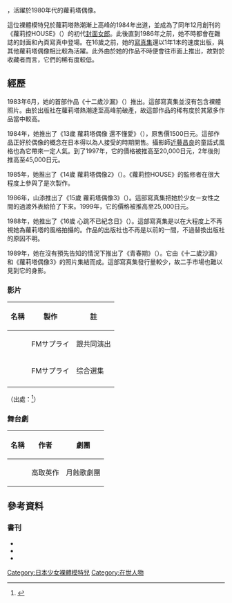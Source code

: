 {{noteTA
|1=zh-tw:影片;zh-hk:影片;zh-cn:视频;zh-mo:影片;zh-sg:视频;
}} 
'''{{lang|ja|山添みづき}}'''，活躍於1980年代的蘿莉塔偶像。

這位裸體模特兒於蘿莉塔熱潮漸上高峰的1984年出道，並成為了同年12月創刊的《蘿莉控HOUSE》（{{lang|ja|ロリコンHOUSE}}）的初代[[封面人物|封面女郎]]。此後直到1986年之前，她不時都會在雜誌的封面和內頁寫真中登場。在16歲之前，她的[[寫真集|寫真集]]還以1年1本的速度出版，與其他蘿莉塔偶像相比較為活躍。此外由於她的作品不時便會往市面上推出，故對於收藏者而言，它們的稀有度較低{{Sfn|斉田|2002|p=32}}。
== 經歷 ==
1983年6月，她的首部作品《十二歲沙漏》（{{lang|ja|十二歳の砂時計}}）推出。這部寫真集並沒有包含裸體照片。由於出版社在蘿莉塔熱潮達至高峰前破產，故這部作品的稀有度於其眾多作品當中較高{{Sfn|斉田|1996|p=30}}。

1984年，她推出了《{{lang|ja|山添みづき}}13歲 蘿莉塔偶像 還不懂愛》（{{lang|ja|山添みづき13歳　ロリータ・アイドル まだ愛はしらない}}），原售價1500日元。這部作品正好於偶像的概念在日本得以為人接受的時期開售。攝影師[[日本少女裸體寫真集#近藤昌良（星野正義）|近藤昌良]]的童話式風格也為它帶來一定人氣{{Sfn|斉田|1996|p=31}}。到了1997年，它的價格被推高至20,000日元{{Sfn|芸文社|1997}}，2年後則推高至45,000日元{{Sfn|斉田|2002|p=32}}。

1985年，她推出了《{{lang|ja|山添みづき}}14歲 蘿莉塔偶像2》（{{lang|ja|山添みづき14歳 ロリータ・アイドル2}}）。《蘿莉控HOUSE》的監修者{{link-ja|川本耕次|川本耕次}}在很大程度上參與了是次製作{{Sfn|斉田|1996|p=32}}。

1986年，山添推出了《{{lang|ja|山添みづき}}15歲 蘿莉塔偶像3》（{{lang|ja|山添みづき15歳 ロリータ・アイドル3}}）。這部寫真集把她於少女－女性之間的過渡外表給拍了下來。1999年，它的價格被推高至25,000日元{{Sfn|斉田|1996|p=32}}。

1988年，她推出了《{{lang|ja|山添みづき}}16歲 心跳不已紀念日》（{{lang|ja|山添みづき16歳 ときめき記念日}}）。這部寫真集是以在大程度上不再視她為蘿莉塔的風格拍攝的。作品的出版社也不再是以前的一間，不過替換出版社的原因不明{{Sfn|斉田|1996|p=33}}。

1989年，她在沒有預先告知的情況下推出了《青春期》（{{lang|ja|思春期}}）。它由《十二歲沙漏》和《蘿莉塔偶像3》的照片集結而成。這部寫真集發行量較少，故二手市場也難以見到它的身影{{Sfn|斉田|1996|p=33}}。

=== 影片 ===
{| class="wikitable"
!名稱
!製作
!註
|-
|{{lang|ja|制服の少女}}
|FMサプライ
|跟{{lang|ja|松井かおり}}共同演出
|-
|{{lang|ja|6人の美少女}}
|FMサプライ
|综合選集
|-
|{{lang|ja|アリスのひみつ③ 少女アリス　三匹の仔猫}}
|
|
|}
（出處：<ref>{{Cite web|url=http://archive.is/ZyIPN|title=ＦＭサプライ|website=アリスビデオのデータベース（仮）|accessdate=2020-05-05}}</ref>）

===舞台劇===
{| class="wikitable"
!名稱
!作者
!劇團
|-
|{{lang|ja|聖ミカエラ学園漂流記}}
|高取英作
|月蝕歌劇團{{Sfn|斉田|1996|p=31}}
|}

== 參考資料==
{{Reflist}}

=== 書刊 ===
*{{Cite magazine|author=斉田石也|title=星野正義の世界 PART.1 山添みづき編|magazine=アリス・クラブ|volume=7|issue=5|pages=29-33|publisher=コアマガジン|date=1996-05-01|ref={{SfnRef|斉田|1996}}}}
*{{Cite book|chapter=高騰プレミア！素肌のチャイドルたち|title=アイドル発掘写真館 Vol.3|series=GEIBUN MOOKS No.192|pages=4-11|publisher=芸文社|date=1997-12-27|ref={{SfnRef|芸文社|1997}}}}
*{{Cite magazine|author=斉田石也|title=旧世紀産出の超極上「美少女写真集」|magazine=お宝ガールズ2月号増刊・プレミアガール|issue=4|pages=32-35|publisher=コアマガジン|date=2002-02-01|ref={{SfnRef|斉田|2002}}}}

{{DEFAULTSORT:yamazoe midzuki}}
[[Category:日本少女裸體模特兒|Category:日本少女裸體模特兒]]
[[Category:在世人物|Category:在世人物]]